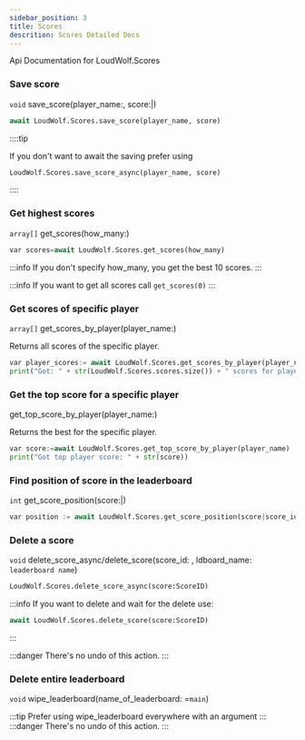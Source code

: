 ```yaml
---
sidebar_position: 3
title: Scores
descrition: Scores Detailed Docs
---
```

Api Documentation for LoudWolf.Scores




### Save score
`void` save_score(player_name:<String/>, score:<Number/>|<ScoreID/>)

```python
await LoudWolf.Scores.save_score(player_name, score)
```

::::tip

If you don't want to await the saving prefer using

```python
LoudWolf.Scores.save_score_async(player_name, score)
```

::::

### Get highest scores
`array[`<Score/>`]` get_scores(how_many:<Number/>)

```python
var scores=await LoudWolf.Scores.get_scores(how_many)
```

:::info
If you don't specify how_many, you get the best 10 scores.
:::

:::info
If you want to get all scores call `get_scores(0)`
:::

### Get scores of specific player
`array[`<Score/>`]` get_scores_by_player(player_name:<String/>)

Returns all scores of the specific player.
```python
var player_scores:= await LoudWolf.Scores.get_scores_by_player(player_name)
print("Got: " + str(LoudWolf.Scores.scores.size()) + " scores for player: " + str(player_name))
```

### Get the top score for a specific player
<Score/> get_top_score_by_player(player_name:<String/>)

Returns the best <Score/> for the specific player.
```python
var score:=await LoudWolf.Scores.get_top_score_by_player(player_name)
print("Got top player score: " + str(score))
```

### Find position of score in the leaderboard
`int` get_score_position(score:<Number/>|<ScoreID/>)

```python
var position := await LoudWolf.Scores.get_score_position(score|score_id)
```

### Delete a score
`void` delete_score_async/delete_score(score_id: <ScoreID/>, ldboard_name: `leaderboard name`)

```python
LoudWolf.Scores.delete_score_async(score:ScoreID)
```
:::info
If you want to delete and wait for the delete use:
```python
await LoudWolf.Scores.delete_score(score:ScoreID)
```
:::

:::danger
There's no undo of this action.
:::

### Delete entire leaderboard
`void` wipe_leaderboard(name_of_leaderboard:<String/> =`main`)

:::tip
Prefer using wipe_leaderboard everywhere with an argument
:::
:::danger
There's no undo of this action.
:::
